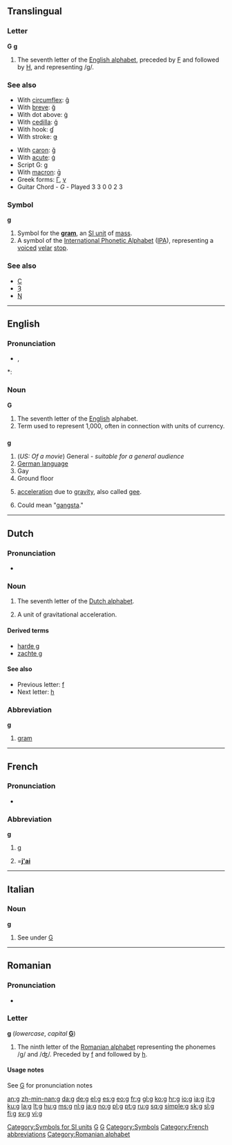{{wikipedia}}
{{also|Appendix:Variations of "g"}}
{{also|ց}}
==Translingual==

===Letter===
'''G''' '''g'''

# The seventh letter of the [[Appendix:Roman script|English alphabet]], preceded by [[F]] and followed by [[H]], and representing /g/.

===See also===
{{top2}}
* With [[circumflex]]: [[ĝ]]
* With [[breve]]: [[ğ]]
* With dot above: [[ġ]]
* With [[cedilla]]: [[ģ]]
* With hook: [[ɠ]]
* With stroke: [[ǥ]]
{{mid2}}
* With [[caron]]: [[ǧ]]
* With [[acute]]: [[ǵ]]
* Script G: [[ɡ]]
* With [[macron]]: [[ḡ]]
* Greek forms: [[Γ]], [[γ]]
* Guitar Chord - ''G'' - Played 3 3 0 0 2 3
{{bottom2}}

===Symbol===
'''g'''

# Symbol for the '''[[gram]]''', an [[Appendix:SI units|SI unit]] of [[mass]].
# A symbol of the [[International Phonetic Alphabet]] ([[IPA]]), representing a [[voiced]] [[velar]] [[stop]].

===See also===
* [[C]]
* [[Ȝ]]
* [[Ŋ]]

[[Category:Symbols for SI units]]

----

==English==

===Pronunciation===
* {{IPA|/dʒiː/}}, {{SAMPA|/dZi:/}}
: {{audio|en-uk-g.ogg|Audio (UK)}}
*: {{rhymes|iː}}

===Noun===
'''G'''

# The seventh letter of the [[English]] alphabet.
# Term used to represent 1,000, often in connection with units of currency.

==={{abbreviation}}===
'''g'''

# (''US: Of a movie'') General - ''suitable for a general audience''
# [[German language]]
# Gay
# Ground floor
# {{italbrac|italicized}} [[acceleration]] due to [[gravity]], also called [[gee]].
# Could mean "[[gangsta]]."

[[Category:IPA symbols|G]]
[[Category:Latin letters|G]]
[[Category:Symbols]]

----

==Dutch==

===Pronunciation===
* {{sense|letter name}} {{IPA|/χeː/|lang=nl}}

===Noun===
{{infl|nl|letter|lower case||upper case|G}}

# The seventh letter of the [[Dutch alphabet]].
# {{physics|lang=nl}} A unit of gravitational acceleration.

====Derived terms====
* [[harde g]]
* [[zachte g]]

====See also====
* Previous letter: [[f#Dutch|f]]
* Next letter: [[h#Dutch|h]]

===Abbreviation===
'''g'''

# {{physics|lang=nl}} [[gram]]

----

==French==

===Pronunciation===
* {{IPA|/ʒe/|lang=fr}}

===Abbreviation===
'''g'''

# {{physics|lang=fr}} [[#English|g]]
# {{context|texting|_|slang|lang=fr}} ='''[[j'ai]]'''

[[Category:French abbreviations]]

----

==Italian==

===Noun===
'''g''' {{m|f|inv}}

# See under [[G#Italian|G]]

----

==Romanian==

===Pronunciation===
* {{IPA|/ge/|/ʤ/|lang=ro}}

===Letter===
'''g''' (''lowercase'', ''capital'' '''[[G]]''')

# The ninth letter of the [[Romanian alphabet]] representing the phonemes /g/ and /ʤ/. Preceded by [[f]] and followed by [[h]].

====Usage notes====
See [[G]] for pronunciation notes

[[Category:Romanian alphabet]]

[[an:g]]
[[zh-min-nan:g]]
[[da:g]]
[[de:g]]
[[el:g]]
[[es:g]]
[[eo:g]]
[[fr:g]]
[[gl:g]]
[[ko:g]]
[[hr:g]]
[[io:g]]
[[ia:g]]
[[it:g]]
[[ku:g]]
[[la:g]]
[[lt:g]]
[[hu:g]]
[[ms:g]]
[[nl:g]]
[[ja:g]]
[[no:g]]
[[pl:g]]
[[pt:g]]
[[ru:g]]
[[sq:g]]
[[simple:g]]
[[sk:g]]
[[sl:g]]
[[fi:g]]
[[sv:g]]
[[vi:g]]